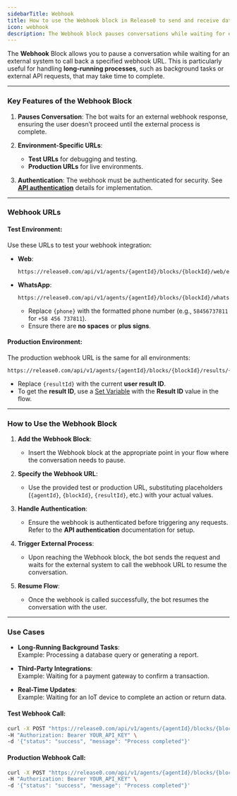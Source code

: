 ```yaml
---
sidebarTitle: Webhook
title: How to use the Webhook block in Release0 to send and receive data from external services in your chatbot agent
icon: webhook
description: The Webhook block pauses conversations while waiting for external system callbacks, ideal for handling long-running processes and API requests in your chatbot agent.
---
```

The **Webhook** Block allows you to pause a conversation while waiting for an external system to call back a specified webhook URL. This is particularly useful for handling **long-running processes**, such as background tasks or external API requests, that may take time to complete.

---

### **Key Features of the Webhook Block**
1. **Pauses Conversation**: 
   The bot waits for an external webhook response, ensuring the user doesn’t proceed until the external process is complete.
   
2. **Environment-Specific URLs**:
   - **Test URLs** for debugging and testing.
   - **Production URLs** for live environments.

3. **Authentication**:
   The webhook must be authenticated for security. See **[API authentication](/api-reference/authentication)** details for implementation.

---

### **Webhook URLs**

#### **Test Environment**:
Use these URLs to test your webhook integration:  

- **Web**:  
  ```text
  https://release0.com/api/v1/agents/{agentId}/blocks/{blockId}/web/executeTestWebhook
  ```
  
- **WhatsApp**:  
  ```text
  https://release0.com/api/v1/agents/{agentId}/blocks/{blockId}/whatsapp/{phone}/executeTestWebhook
  ```
  - Replace `{phone}` with the formatted phone number (e.g., `58456737811` for `+58 456 737811`).  
  - Ensure there are **no spaces** or **plus signs**.

#### **Production Environment**:
The production webhook URL is the same for all environments:  
```text
https://release0.com/api/v1/agents/{agentId}/blocks/{blockId}/results/{resultId}/executeWebhook
```
- Replace `{resultId}` with the current **user result ID**.
- To get the **result ID**, use a [Set Variable](/editor/blocks/logic/set-variable) with the **Result ID** value in the flow.

---

### **How to Use the Webhook Block**
1. **Add the Webhook Block**:
   - Insert the Webhook block at the appropriate point in your flow where the conversation needs to pause.

2. **Specify the Webhook URL**:
   - Use the provided test or production URL, substituting placeholders (`{agentId}`, `{blockId}`, `{resultId}`, etc.) with your actual values.

3. **Handle Authentication**:
   - Ensure the webhook is authenticated before triggering any requests. Refer to the **API authentication** documentation for setup.

4. **Trigger External Process**:
   - Upon reaching the Webhook block, the bot sends the request and waits for the external system to call the webhook URL to resume the conversation.

5. **Resume Flow**:
   - Once the webhook is called successfully, the bot resumes the conversation with the user.

---

### **Use Cases**
- **Long-Running Background Tasks**:  
  Example: Processing a database query or generating a report.
  
- **Third-Party Integrations**:  
  Example: Waiting for a payment gateway to confirm a transaction.

- **Real-Time Updates**:  
  Example: Waiting for an IoT device to complete an action or return data.


#### **Test Webhook Call**:
```bash
curl -X POST "https://release0.com/api/v1/agents/{agentId}/blocks/{blockId}/web/executeTestWebhook" \
-H "Authorization: Bearer YOUR_API_KEY" \
-d '{"status": "success", "message": "Process completed"}'
```

#### **Production Webhook Call**:
```bash
curl -X POST "https://release0.com/api/v1/agents/{agentId}/blocks/{blockId}/results/{resultId}/executeWebhook" \
-H "Authorization: Bearer YOUR_API_KEY" \
-d '{"status": "success", "message": "Process completed"}'
```
